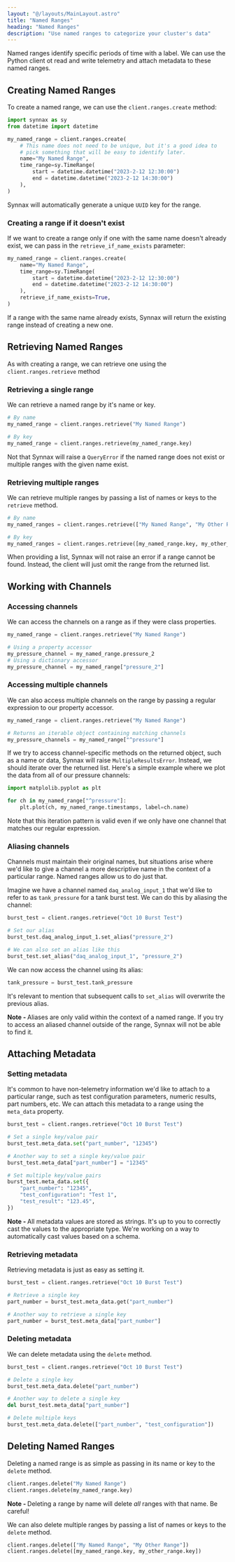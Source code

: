 ```yaml
---
layout: "@/layouts/MainLayout.astro"
title: "Named Ranges"
heading: "Named Ranges"
description: "Use named ranges to categorize your cluster's data"
---
```


Named ranges identify specific periods of time with a label. We can use the
Python client ot read and write telemetry and attach metadata to these named
ranges.

## Creating Named Ranges

To create a named range, we can use the `client.ranges.create` method:

```python
import synnax as sy
from datetime import datetime

my_named_range = client.ranges.create(
    # This name does not need to be unique, but it's a good idea to
    # pick something that will be easy to identify later.
    name="My Named Range",
    time_range=sy.TimeRange(
        start = datetime.datetime("2023-2-12 12:30:00")
        end = datetime.datetime("2023-2-12 14:30:00")
    ),
)
```

Synnax will automatically generate a unique `UUID` key for the range.

### Creating a range if it doesn't exist

If we want to create a range only if one with the same name doesn't already exist,
we can pass in the `retrieve_if_name_exists` parameter:

```python
my_named_range = client.ranges.create(
    name="My Named Range",
    time_range=sy.TimeRange(
        start = datetime.datetime("2023-2-12 12:30:00")
        end = datetime.datetime("2023-2-12 14:30:00")
    ),
    retrieve_if_name_exists=True,
)
```

If a range with the same name already exists, Synnax will return the existing range
instead of creating a new one.

## Retrieving Named Ranges

As with creating a range, we can retrieve one using the `client.ranges.retrieve`
method

### Retrieving a single range

We can retrieve a named range by it's name or key.

```python
# By name
my_named_range = client.ranges.retrieve("My Named Range")

# By key
my_named_range = client.ranges.retrieve(my_named_range.key)
```

Not that Synnax will raise a `QueryError` if the named range does not exist or multiple
ranges with the given name exist.

### Retrieving multiple ranges

We can retrieve multiple ranges by passing a list of names or keys to the
`retrieve` method.

```python
# By name
my_named_ranges = client.ranges.retrieve(["My Named Range", "My Other Range"])

# By key
my_named_ranges = client.ranges.retrieve([my_named_range.key, my_other_range.key])
```

When providing a list, Synnax will not raise an error if a range cannot be found. 
Instead, the client will just omit the range from the returned list.

## Working with Channels

### Accessing channels

We can access the channels on a range as if they were class properties.

```python
my_named_range = client.ranges.retrieve("My Named Range")

# Using a property accessor
my_pressure_channel = my_named_range.pressure_2
# Using a dictionary accessor
my_pressure_channel = my_named_range["pressure_2"]
```

### Accessing multiple channels

We can also access multiple channels on the range by passing a regular expression to
our property accessor.

```python
my_named_range = client.ranges.retrieve("My Named Range")

# Returns an iterable object containing matching channels
my_pressure_channels = my_named_range["^pressure"]
```

If we try to access channel-specific methods on the returned object, such as a name or 
data, Synnax will raise `MultipleResultsError`. Instead, we should iterate over the 
returned list. Here's a simple example where we plot the data from all of our
pressure channels:

```python
import matplolib.pyplot as plt

for ch in my_named_range["^pressure"]:
    plt.plot(ch, my_named_range.timestamps, label=ch.name)
```

Note that this iteration pattern is valid even if we only have one channel that matches
our regular expression.

### Aliasing channels

Channels must maintain their original names, but situations arise where we'd like to give
a channel a more descriptive name in the context of a particular range. Named ranges allow
us to do just that.

Imagine we have a channel named `daq_analog_input_1` that we'd like to refer to as 
`tank_pressure` for a tank burst test. We can do this by aliasing the channel:

```python
burst_test = client.ranges.retrieve("Oct 10 Burst Test")

# Set our alias
burst_test.daq_analog_input_1.set_alias("pressure_2")

# We can also set an alias like this
burst_test.set_alias("daq_analog_input_1", "pressure_2")
```

We can now access the channel using its alias:

```python
tank_pressure = burst_test.tank_pressure
```

It's relevant to mention that subsequent calls to `set_alias` will overwrite the previous
alias. 

<div class="info">
<b>Note - </b> Aliases are only valid within the context of a named range. If you
try to access an aliased channel outside of the range, Synnax will not be able to
find it.
</div>

## Attaching Metadata

### Setting metadata

It's common to have non-telemetry information we'd like to attach to a particular range,
such as test configuration parameters, numeric results, part numbers, etc. We can attach
this metadata to a range using the `meta_data` property.

```python
burst_test = client.ranges.retrieve("Oct 10 Burst Test")

# Set a single key/value pair
burst_test.meta_data.set("part_number", "12345")

# Another way to set a single key/value pair
burst_test.meta_data["part_number"] = "12345"

# Set multiple key/value pairs
burst_test.meta_data.set({
    "part_number": "12345",
    "test_configuration": "Test 1",
    "test_result": "123.45",
})
```

<div class="info">
<b>Note - </b> All metadata values are stored as strings. It's up to you to correctly
cast the values to the appropriate type. We're working on a way to automatically cast
values based on a schema.
</div>

### Retrieving metadata

Retrieving metadata is just as easy as setting it. 

```python
burst_test = client.ranges.retrieve("Oct 10 Burst Test")

# Retrieve a single key
part_number = burst_test.meta_data.get("part_number")

# Another way to retrieve a single key
part_number = burst_test.meta_data["part_number"]
```
 
### Deleting metadata

We can delete metadata using the `delete` method.

```python
burst_test = client.ranges.retrieve("Oct 10 Burst Test")

# Delete a single key
burst_test.meta_data.delete("part_number")

# Another way to delete a single key
del burst_test.meta_data["part_number"]

# Delete multiple keys
burst_test.meta_data.delete(["part_number", "test_configuration"])
```

## Deleting Named Ranges

Deleting a named range is as simple as passing in its name or key to the `delete` method.

```python
client.ranges.delete("My Named Range")
client.ranges.delete(my_named_range.key)
```

<div class="info">
<b>Note - </b> Deleting a range by name will delete <i>all</i> ranges with that name. Be careful!
</div>

We can also delete multiple ranges by passing a list of names or keys to the `delete`
method.

```python
client.ranges.delete(["My Named Range", "My Other Range"])
client.ranges.delete([my_named_range.key, my_other_range.key])
```


